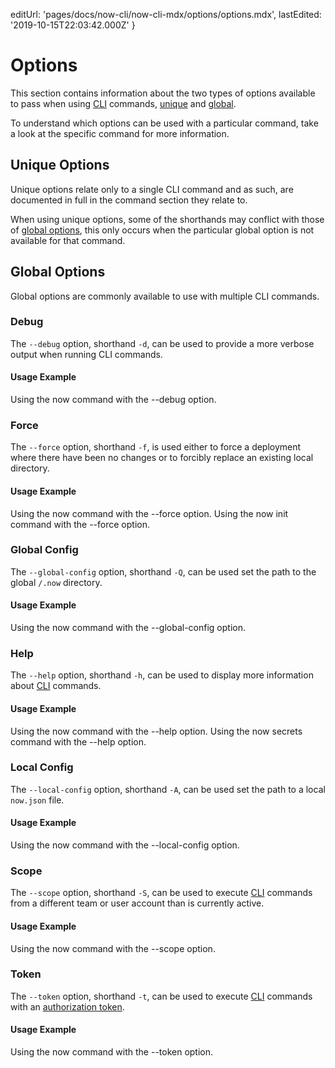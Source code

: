 
  editUrl: 'pages/docs/now-cli/now-cli-mdx/options/options.mdx',
  lastEdited: '2019-10-15T22:03:42.000Z'
}

# Options

This section contains information about the two types of options available to pass when using [<ProductNameShort /> CLI](/download) commands, [unique](#unique-options) and [global](#global-options).

To understand which options can be used with a particular command, take a look at the specific command for more information.

## Unique Options

Unique options relate only to a single <ProductNameShort /> CLI command and as such, are documented in full in the command section they relate to.

When using unique options, some of the shorthands may conflict with those of [global options](#global-options), this only occurs when the particular global option is not available for that command.

## Global Options

Global options are commonly available to use with multiple <ProductNameShort /> CLI commands.

### Debug

The `--debug` option, shorthand `-d`, can be used to provide a more verbose output when running <ProductNameShort /> CLI commands.

#### Usage Example

<Snippet dark text="now --debug" />
<Caption>Using the <InlineCode>now</InlineCode> command with the <InlineCode>--debug</InlineCode> option.</Caption>

### Force

The `--force` option, shorthand `-f`, is used either to force a deployment where there have been no changes or to forcibly replace an existing local directory.

#### Usage Example

<Snippet dark text="now --force" />
<Caption>Using the <InlineCode>now</InlineCode> command with the <InlineCode>--force</InlineCode> option.</Caption>

<Snippet dark text="now init gatsby my-project-directory --force" />
<Caption>Using the <InlineCode>now init</InlineCode> command with the <InlineCode>--force</InlineCode> option.</Caption>

### Global Config

The `--global-config` option, shorthand `-Q`, can be used set the path to the global `/.now` directory.

#### Usage Example

<Snippet dark text="now --global-config /path-to/.now" />
<Caption>Using the <InlineCode>now</InlineCode> command with the <InlineCode>--global-config</InlineCode> option.</Caption>

### Help

The `--help` option, shorthand `-h`, can be used to display more information about [<ProductNameShort /> CLI](/downlaod) commands.

#### Usage Example

<Snippet dark text="now --help" />
<Caption>Using the <InlineCode>now</InlineCode> command with the <InlineCode>--help</InlineCode> option.</Caption>

<Snippet dark text="now secrets --help" />
<Caption>Using the <InlineCode>now secrets</InlineCode> command with the <InlineCode>--help</InlineCode> option.</Caption>

### Local Config

The `--local-config` option, shorthand `-A`, can be used set the path to a local `now.json` file.

#### Usage Example

<Snippet dark text="now --local-config /path-to/now.json" />
<Caption>Using the <InlineCode>now</InlineCode> command with the <InlineCode>--local-config</InlineCode> option.</Caption>

### Scope

The `--scope` option, shorthand `-S`, can be used to execute [<ProductNameShort /> CLI](/download) commands from a different team or user account than is currently active.

#### Usage Example

<Snippet dark text="now --scope my-team-name" />
<Caption>Using the <InlineCode>now</InlineCode> command with the <InlineCode>--scope</InlineCode> option.</Caption>

### Token

The `--token` option, shorthand `-t`, can be used to execute [<ProductNameShort /> CLI](/download) commands with an [authorization token](/account/tokens).

#### Usage Example

<Snippet dark text="now --token iZJb2oftmY4ab12HBzyBXMkp" />
<Caption>Using the <InlineCode>now</InlineCode> command with the <InlineCode>--token</InlineCode> option.</Caption>
